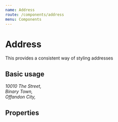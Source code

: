 ```yaml
---
name: Address
route: /components/address
menu: Components
---
```



# Address

This provides a consistent way of styling addresses

## Basic usage
<Playground>
    <Address>
        10010 The Street,
        <br /> Binary Town,
        <br /> Offandon City,
    </Address>
</Playground>

## Properties
<PropsTable of={Address} />